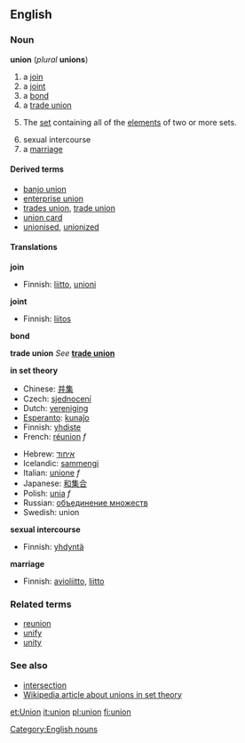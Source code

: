 ==English==
===Noun===
'''union''' (''plural'' '''unions''')

#a [[join]]
#a [[joint]]
#a [[bond]]
#a [[trade union]]
#{{settheory}} The [[set]] containing all of the [[element]]s of two or more sets.
#sexual intercourse
# a [[marriage]]

====Derived terms====
*[[banjo union]]
*[[enterprise union]]
*[[trades union]], [[trade union]]
*[[union card]]
*[[unionised]], [[unionized]]<!--in a union-->

====Translations====
'''join'''
{{top}}
*Finnish: [[liitto]], [[unioni]]
{{mid}}
{{bottom}}

'''joint'''
{{top}}
*Finnish: [[liitos]]
{{mid}}
{{bottom}}

'''bond'''
{{top}}
{{mid}}
{{bottom}}

'''trade union'''
''See'' '''[[trade union]]'''
<!--put translations at "trade union"
{{top}}
{{mid}}
{{bottom}}
-->

'''in set theory'''
{{top}}
*Chinese: [[并集]]
*Czech: [[sjednocení]]
*Dutch: [[vereniging]]
*[[Esperanto]]: [[kunaĵo]]
*Finnish: [[yhdiste]]
*French: [[réunion]] ''f''<!--sic: not "union"-->
{{mid}}
*Hebrew: [[איחוד]]
*Icelandic: [[sammengi]]
*Italian: [[unione]] ''f''
*Japanese: [[和集合]]
*Polish: [[unia]] ''f''
*Russian: [[объединение множеств]]
*Swedish: union
{{bottom}}

'''sexual intercourse'''
{{top}}
*Finnish: [[yhdyntä]]
{{mid}}
{{bottom}}

'''marriage'''
{{top}}
*Finnish: [[avioliitto]], [[liitto]]
{{mid}}
{{bottom}}

===Related terms===
*[[reunion]]
*[[unify]]
*[[unity]]

===See also===
*[[intersection]]<!--in set theory-->
*[[w:union_(set theory)|Wikipedia article about unions in set theory]]

[[Category:English nouns]]

[[et:Union]]
[[it:union]]
[[pl:union]]
[[fi:union]]